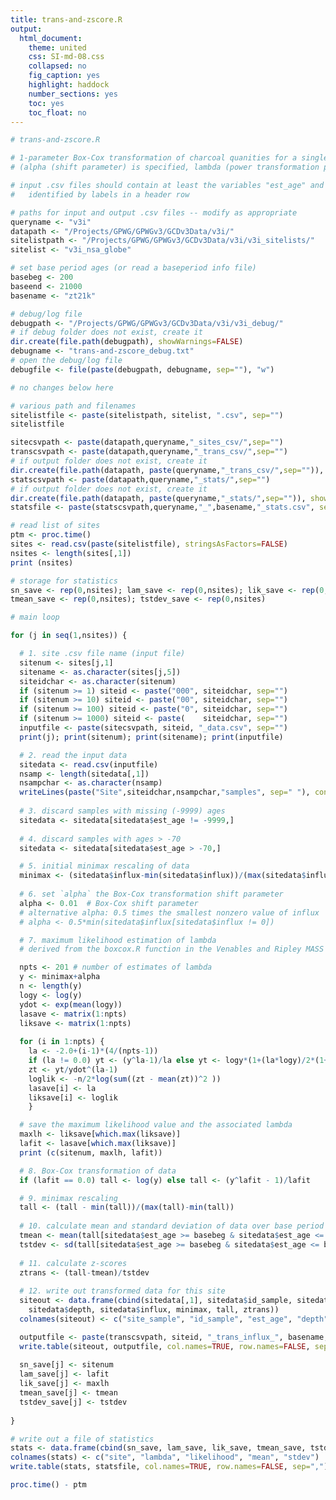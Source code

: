 ```yaml
---
title: trans-and-zscore.R
output:
  html_document:
    theme: united
    css: SI-md-08.css
    collapsed: no
    fig_caption: yes
    highlight: haddock
    number_sections: yes
    toc: yes
    toc_float: no
---
```


```r
# trans-and-zscore.R

# 1-parameter Box-Cox transformation of charcoal quanities for a single site
# (alpha (shift parameter) is specified, lambda (power transformation parameter) is estimated)

# input .csv files should contain at least the variables "est_age" and "quant",
# 	identified by labels in a header row  

# paths for input and output .csv files -- modify as appropriate
queryname <- "v3i"
datapath <- "/Projects/GPWG/GPWGv3/GCDv3Data/v3i/"
sitelistpath <- "/Projects/GPWG/GPWGv3/GCDv3Data/v3i/v3i_sitelists/"
sitelist <- "v3i_nsa_globe"

# set base period ages (or read a baseperiod info file)
basebeg <- 200 
baseend <- 21000 
basename <- "zt21k"

# debug/log file
debugpath <- "/Projects/GPWG/GPWGv3/GCDv3Data/v3i/v3i_debug/"
# if debug folder does not exist, create it
dir.create(file.path(debugpath), showWarnings=FALSE)
debugname <- "trans-and-zscore_debug.txt"
# open the debug/log file
debugfile <- file(paste(debugpath, debugname, sep=""), "w")

# no changes below here

# various path and filenames
sitelistfile <- paste(sitelistpath, sitelist, ".csv", sep="")
sitelistfile

sitecsvpath <- paste(datapath,queryname,"_sites_csv/",sep="")
transcsvpath <- paste(datapath,queryname,"_trans_csv/",sep="")
# if output folder does not exist, create it
dir.create(file.path(datapath, paste(queryname,"_trans_csv/",sep="")), showWarnings=FALSE)
statscsvpath <- paste(datapath,queryname,"_stats/",sep="")
# if output folder does not exist, create it
dir.create(file.path(datapath, paste(queryname,"_stats/",sep="")), showWarnings=FALSE)
statsfile <- paste(statscsvpath,queryname,"_",basename,"_stats.csv", sep="")

# read list of sites
ptm <- proc.time()
sites <- read.csv(paste(sitelistfile), stringsAsFactors=FALSE)
nsites <- length(sites[,1])
print (nsites)

# storage for statistics
sn_save <- rep(0,nsites); lam_save <- rep(0,nsites); lik_save <- rep(0,nsites)
tmean_save <- rep(0,nsites); tstdev_save <- rep(0,nsites)

# main loop

for (j in seq(1,nsites)) {

  # 1. site .csv file name (input file)
  sitenum <- sites[j,1]
  sitename <- as.character(sites[j,5])
  siteidchar <- as.character(sitenum)
  if (sitenum >= 1) siteid <- paste("000", siteidchar, sep="")
  if (sitenum >= 10) siteid <- paste("00", siteidchar, sep="")
  if (sitenum >= 100) siteid <- paste("0", siteidchar, sep="")
  if (sitenum >= 1000) siteid <- paste(    siteidchar, sep="")
  inputfile <- paste(sitecsvpath, siteid, "_data.csv", sep="")
  print(j); print(sitenum); print(sitename); print(inputfile)

  # 2. read the input data
  sitedata <- read.csv(inputfile)
  nsamp <- length(sitedata[,1])
  nsampchar <- as.character(nsamp)
  writeLines(paste("Site",siteidchar,nsampchar,"samples", sep=" "), con = debugfile, sep = "\n")
  
  # 3. discard samples with missing (-9999) ages
  sitedata <- sitedata[sitedata$est_age != -9999,]
  
  # 4. discard samples with ages > -70
  sitedata <- sitedata[sitedata$est_age > -70,]

  # 5. initial minimax rescaling of data
  minimax <- (sitedata$influx-min(sitedata$influx))/(max(sitedata$influx)-min(sitedata$influx))
  
  # 6. set `alpha` the Box-Cox transformation shift parameter
  alpha <- 0.01  # Box-Cox shift parameter
  # alternative alpha: 0.5 times the smallest nonzero value of influx
  # alpha <- 0.5*min(sitedata$influx[sitedata$influx != 0])  

  # 7. maximum likelihood estimation of lambda
  # derived from the boxcox.R function in the Venables and Ripley MASS library included in R 2.6.1

  npts <- 201 # number of estimates of lambda
  y <- minimax+alpha
  n <- length(y)
  logy <- log(y)
  ydot <- exp(mean(logy))
  lasave <- matrix(1:npts)
  liksave <- matrix(1:npts)
  
  for (i in 1:npts) {
    la <- -2.0+(i-1)*(4/(npts-1))
    if (la != 0.0) yt <- (y^la-1)/la else yt <- logy*(1+(la*logy)/2*(1+(la*logy)/3*(1+(la*logy)/4)))
    zt <- yt/ydot^(la-1)
    loglik <- -n/2*log(sum((zt - mean(zt))^2 ))
    lasave[i] <- la
    liksave[i] <- loglik
    }

  # save the maximum likelihood value and the associated lambda
  maxlh <- liksave[which.max(liksave)]
  lafit <- lasave[which.max(liksave)]
  print (c(sitenum, maxlh, lafit))

  # 8. Box-Cox transformation of data
  if (lafit == 0.0) tall <- log(y) else tall <- (y^lafit - 1)/lafit

  # 9. minimax rescaling
  tall <- (tall - min(tall))/(max(tall)-min(tall))
  
  # 10. calculate mean and standard deviation of data over base period
  tmean <- mean(tall[sitedata$est_age >= basebeg & sitedata$est_age <= baseend])
  tstdev <- sd(tall[sitedata$est_age >= basebeg & sitedata$est_age <= baseend])
  
  # 11. calculate z-scores
  ztrans <- (tall-tmean)/tstdev
  
  # 12. write out transformed data for this site
  siteout <- data.frame(cbind(sitedata[,1], sitedata$id_sample, sitedata$est_age,
    sitedata$depth, sitedata$influx, minimax, tall, ztrans))
  colnames(siteout) <- c("site_sample", "id_sample", "est_age", "depth", "influx", "influxmnx", "tall", "zt")

  outputfile <- paste(transcsvpath, siteid, "_trans_influx_", basename, ".csv", sep="")
  write.table(siteout, outputfile, col.names=TRUE, row.names=FALSE, sep=",")
  
  sn_save[j] <- sitenum
  lam_save[j] <- lafit
  lik_save[j] <- maxlh
  tmean_save[j] <- tmean
  tstdev_save[j] <- tstdev
  
}

# write out a file of statistics
stats <- data.frame(cbind(sn_save, lam_save, lik_save, tmean_save, tstdev_save))
colnames(stats) <- c("site", "lambda", "likelihood", "mean", "stdev")
write.table(stats, statsfile, col.names=TRUE, row.names=FALSE, sep=",")

proc.time() - ptm
```